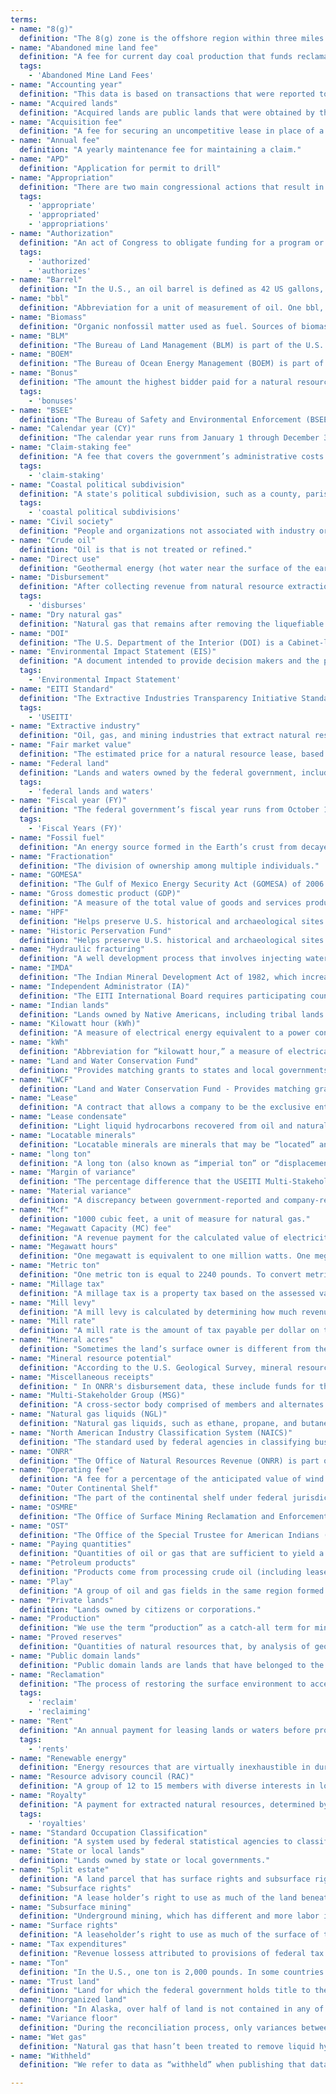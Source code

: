 ```yaml
---
terms:
- name: "8(g)"
  definition: "The 8(g) zone is the offshore region within three miles of a state shoreline. A portion (27%) of revenue from production in the 8(g) zone is distributed to the respective states that border the zone. The 8(g) zone is named for the section within the Outer Continental Shelf Lands Act that designates it."
- name: "Abandoned mine land fee"
  definition: "A fee for current day coal production that funds reclamation of mines abandoned before 1977."
  tags:
    - 'Abandoned Mine Land Fees'
- name: "Accounting year"
  definition: "This data is based on transactions that were reported to and accepted into ONRR’s financial system in a given a year. Since companies are allowed to adjust and correct data up to seven years after a transaction takes place, accounting year data can include corrections for sales that took place in previous years. This data is most useful when analyzing dollars ONRR collected and disbursed in a given year."
- name: "Acquired lands"
  definition: "Acquired lands are public lands that were obtained by the federal government through purchase, condemnation, gift, or exchange."
- name: "Acquisition fee"
  definition: "A fee for securing an uncompetitive lease in place of a bonus."
- name: "Annual fee"
  definition: "A yearly maintenance fee for maintaining a claim."
- name: "APD"
  definition: "Application for permit to drill"
- name: "Appropriation"
  definition: "There are two main congressional actions that result in federal spending: authorization and appropriation. A fund or recipient may be authorized to receive money during the federal budget process, but Congress must still designate a specific amount to be distributed to the fund or recipient. This process is called “appropriation”."
  tags:
    - 'appropriate'
    - 'appropriated'
    - 'appropriations'
- name: "Authorization"
  definition: "An act of Congress to obligate funding for a program or agency. An authorization may be effective for one year, a fixed number of years, or an indefinite period. An authorization may be for a definite amount of money or for 'such sums as may be necessary.' The formal federal spending process consists of two sequential steps: authorization and then appropriation."
  tags:
    - 'authorized'
    - 'authorizes'
- name: "Barrel"
  definition: "In the U.S., an oil barrel is defined as 42 US gallons, and abbreviated as bbl."
- name: "bbl"
  definition: "Abbreviation for a unit of measurement of oil. One bbl, or oil barrel, is defined as 42 US gallons."
- name: "Biomass"
  definition: "Organic nonfossil matter used as fuel. Sources of biomass include wood, wood waste products, biofuel, and many plant-based materials."
- name: "BLM"
  definition: "The Bureau of Land Management (BLM) is part of the U.S. Department of the Interior, and manages exploration, development, and production of natural resources on federal lands."
- name: "BOEM"
  definition: "The Bureau of Ocean Energy Management (BOEM) is part of the U.S. Department of the Interior, and is responsible for managing the development of energy and mineral resources on the U.S. Outer Continental Shelf."
- name: "Bonus"
  definition: "The amount the highest bidder paid for a natural resource lease."
  tags:
    - 'bonuses'
- name: "BSEE"
  definition: "The Bureau of Safety and Environmental Enforcement (BSEE) is part of the U.S. Department of the Interior, and is charged with promoting safety, protecting the environment, and conserving resources offshore through regulatory oversight and enforcement."
- name: "Calendar year (CY)"
  definition: "The calendar year runs from January 1 through December 31. The two annual time periods for reporting data are calendar year and fiscal year."
- name: "Claim-staking fee"
  definition: "A fee that covers the government’s administrative costs in the claim-staking process for mining on federal lands."
  tags:
    - 'claim-staking'
- name: "Coastal political subdivision"
  definition: "A state's political subdivision, such as a county, parish, borough, or city. The political subdivision must be within the coastal zone as defined in the Coastal Zone Management Act of 1972."
  tags:
    - 'coastal political subdivisions'
- name: "Civil society"
  definition: "People and organizations not associated with industry or government, such as trade unions, issue-based coalitions, faith-based organizations, indigenous-peoples movements, the media, think tanks, and foundations."
- name: "Crude oil"
  definition: "Oil is that is not treated or refined."
- name: "Direct use"
  definition: "Geothermal energy (hot water near the surface of the earth) can be used directly for heating buildings, drying crops, heating water, and other industrial processes."
- name: "Disbursement"
  definition: "After collecting revenue from natural resource extraction, the Office of Natural Resources Revenue (ONRR) distributes that money to different agencies, funds, and local governments for public use. This process is called “disbursement.”"
  tags:
    - 'disburses'
- name: "Dry natural gas"
  definition: "Natural gas that remains after removing the liquefiable shydrocarbon portion from the gas stream (i.e., gas after lease, field, or plant separation) and after removing any quantities of nonhydrocarbon gases that render the gas unmarketable."
- name: "DOI"
  definition: "The U.S. Department of the Interior (DOI) is a Cabinet-level agency responsible for managing America’s natural and cultural resources."
- name: "Environmental Impact Statement (EIS)"
  definition: "A document intended to provide decision makers and the public with information about the potential impacts of major federal actions and alternatives to them. Federal agencies prepare an EIS if a proposed federal action is determined to significantly affect the quality of the human environment, as required by the National Environmental Policy Act (NEPA)."
  tags:
    - 'Environmental Impact Statement'
- name: "EITI Standard"
  definition: "The Extractive Industries Transparency Initiative Standard is an international standard for openness around the management of revenue from natural resources. Governments disclose how much they receive from extractive companies operating in their country and these companies disclose how much they pay. Governments sign up to implement the EITI Standard and must meet seven requirements. In 2017, the U.S. withdrew from EITI as an Implementing Country, but remains committed to institutionalizing the EITI principles of transparency and accountability."
  tags:
    - 'USEITI'
- name: "Extractive industry"
  definition: "Oil, gas, and mining industries that extract natural resources."
- name: "Fair market value"
  definition: "The estimated price for a natural resource lease, based on the government’s analysis and the geological resources on the lands or waters."
- name: "Federal land"
  definition: "Lands and waters owned by the federal government, including public domain lands, acquired lands, and the Outer Continental Shelf."
  tags:
    - 'federal lands and waters'
- name: "Fiscal year (FY)"
  definition: "The federal government’s fiscal year runs from October 1 through September 30. The two annual time periods for reporting data are calendar year and fiscal year."
  tags:
    - 'Fiscal Years (FY)'
- name: "Fossil fuel"
  definition: "An energy source formed in the Earth’s crust from decayed organic material. Common fossil fuels include oil, gas, and coal."
- name: "Fractionation"
  definition: "The division of ownership among multiple individuals."
- name: "GOMESA"
  definition: "The Gulf of Mexico Energy Security Act (GOMESA) of 2006 directs a portion of revenue from gulf oil and gas royalties to the states of Alabama, Louisiana, Mississippi, and Texas. The act also directs a portion of gulf revenue be disbursed to the Land and Water Conservation Fund."
- name: "Gross domestic product (GDP)"
  definition: "A measure of the total value of goods and services produced in a specific area. The Bureau of Economic Analysis measures GDP by adding up the “real value added” for each industry that contributes to the U.S. economy."
- name: "HPF"
  definition: "Helps preserve U.S. historical and archaeological sites and cultural heritage through grants to state and tribal historic preservation offices."
- name: "Historic Perservation Fund"
  definition: "Helps preserve U.S. historical and archaeological sites and cultural heritage through grants to state and tribal historic preservation offices."
- name: "Hydraulic fracturing"
  definition: "A well development process that involves injecting water under high pressure into a bedrock formation through the well, to increase the size and extent of existing bedrock fractures."
- name: "IMDA"
  definition: "The Indian Mineral Development Act of 1982, which increased Indian self-governance concerning extraction."
- name: "Independent Administrator (IA)"
  definition: "The EITI International Board requires participating countries to appoint an Independent Administrator to help apply the international standards. The USEITI Independent Administrator is Deloitte & Touche LLP."
- name: "Indian lands"
  definition: "Lands owned by Native Americans, including tribal lands held in trust by the federal government for a tribe’s use, Indian allotments held in trust by the federal government for individual use, and lands held by Alaska Native corporations."
- name: "Kilowatt hour (kWh)"
  definition: "A measure of electrical energy equivalent to a power consumption of 1,000 watts for 1 hour; abbreviated as kWh."
- name: "kWh"
  definition: "Abbreviation for “kilowatt hour,” a measure of electrical energy equivalent to a power consumption of 1,000 watts for 1 hour."
- name: "Land and Water Conservation Fund"
  definition: "Provides matching grants to states and local governments to buy and develop public outdoor recreation areas across the 50 states."
- name: "LWCF"
  definition: "Land and Water Conservation Fund - Provides matching grants to states and local governments to buy and develop public outdoor recreation areas across the 50 states."
- name: "Lease"
  definition: "A contract that allows a company to be the exclusive entity that can apply to explore for and extract natural resources within a specific tract of federal lands or waters."
- name: "Lease condensate"
  definition: "Light liquid hydrocarbons recovered from oil and natural gas wells during production."
- name: "Locatable minerals"
  definition: "Locatable minerals are minerals that may be “located” and obtained by filing a mining claim. Locatable minerals include gold, silver, copper, lead, and many other metallic and nonmetallic minerals."
- name: "long ton"
  definition: "A long ton (also known as “imperial ton” or “displacement ton”) is 2,240 pounds, compared to a conventional ton (or “short ton”), which is 2,000 pounds."
- name: "Margin of variance"
  definition: "The percentage difference that the USEITI Multi-Stakeholder Group defined as significant for each revenue type as part of the reconciliation process."
- name: "Material variance"
  definition: "A discrepancy between government-reported and company-reported revenue payments that is considered significant by the Independent Administrator. Margins of variance vary by revenue type, and were approved by the Multi-Stakeholder Group as part of the USEITI process."
- name: "Mcf"
  definition: "1000 cubic feet, a unit of measure for natural gas."
- name: "Megawatt Capacity (MC) fee"
  definition: "A revenue payment for the calculated value of electricity generated on federal lands."
- name: "Megawatt hours"
  definition: "One megawatt is equivalent to one million watts. One megawatt hour (abbreviated as Mwh) is equivalent to 1,000 Kilowatt hours."
- name: "Metric ton"
  definition: "One metric ton is equal to 2240 pounds. To convert metric tons to tons, multiply by 1.1023. To convert tons to metric tons, multiply by 0.9072."
- name: "Millage tax"
  definition: "A millage tax is a property tax based on the assessed value of a property. Millage tax rates are quantified in terms of mills: One mill is worth 1/1000 of a dollar, or $0.001."
- name: "Mill levy"
  definition: "A mill levy is calculated by determining how much revenue each taxing jurisdiction will need for the upcoming year, then dividing that projection by the total value of the property within the area."
- name: "Mill rate"
  definition: "A mill rate is the amount of tax payable per dollar on the assessed value of a property. Each mill is worth one-tenth of a cent, or $0.001."
- name: "Mineral acres"
  definition: "Sometimes the land’s surface owner is different from the owner of the minerals in the ground below. For instance, a state might retain mineral rights when it sells or swaps land."
- name: "Mineral resource potential"
  definition: "According to the U.S. Geological Survey, mineral resource potential is the likelihood for the occurrence of undiscovered mineral resources in a defined area."
- name: "Miscellaneous receipts"
  definition: " In ONRR's disbursement data, these include funds for the US Treasury, Land and Water Conservation Fund, and the Historic Preservation Fund."
- name: "Multi-Stakeholder Group (MSG)"
  definition: "A cross-sector body comprised of members and alternates from government, industry, and civil society organizations commissioned by the Secretary of the Interior to guide and monitor EITI implementation."
- name: "Natural gas liquids (NGL)"
  definition: "Natural gas liquids, such as ethane, propane, and butane, are byproducts of wet natural gas. These liquid hydrocarbons are separated from the gas stream close to the well or at a processing plant."
- name: "North American Industry Classification System (NAICS)"
  definition: "The standard used by federal agencies in classifying business establishments for the purpose of collecting, analyzing, and publishing statistical data related to the U.S. economy."
- name: "ONRR"
  definition: "The Office of Natural Resources Revenue (ONRR) is part of the U.S. Department of the Interior, and is responsible for collecting, disbursing, and verifying federal and Indian energy and other natural resource revenue."
- name: "Operating fee"
  definition: "A fee for a percentage of the anticipated value of wind energy produced on federal waters."
- name: "Outer Continental Shelf"
  definition: "The part of the continental shelf under federal jurisdiction, seaward of the line that marks state ownership, often three miles off a state’s coastline."
- name: "OSMRE"
  definition: "The Office of Surface Mining Reclamation and Enforcement (OSMRE) is part of the U.S. Department of the Interior, and is responsible for regulating surface coal mining in the United States, as well as funding the restoration of abandoned coal mines."
- name: "OST"
  definition: "The Office of the Special Trustee for American Indians (OST) is part of the Department of the Interior and is responsible for stewardship of assets held in trust on behalf of American Indians."
- name: "Paying quantities"
  definition: "Quantities of oil or gas that are sufficient to yield a profit to the lease holder over operating expenses, even though the drilling costs or equipping costs are never recovered, and even if the undertaking as a whole may result in a loss to the lease holder."
- name: "Petroleum products"
  definition: "Products come from processing crude oil (including lease condensate), natural gas, and other hydrocarbon compounds. These include unfinished oils, liquefied petroleum gases, pentanes plus, aviation gasoline, motor gasoline, naphtha-type jet fuel, kerosene-type jet fuel, kerosene, distillate fuel oil, residual fuel oil, petrochemical feedstocks, special naphthas, lubricants, waxes, petroleum coke, asphalt, road oil, still gas, and miscellaneous products."
- name: "Play"
  definition: "A group of oil and gas fields in the same region formed by the same geological processes."
- name: "Private lands"
  definition: "Lands owned by citizens or corporations."
- name: "Production"
  definition: "We use the term “production” as a catch-all term for mining, drilling, energy generation, and other forms of natural resource extraction. There is no distinction between “extraction” and “production” in ONRR or EIA datasets."
- name: "Proved reserves"
  definition: "Quantities of natural resources that, by analysis of geological and engineering data, can be estimated with reasonable certainty to be commercially recoverable from known reservoirs and under current economic conditions, operating methods, and government regulations."
- name: "Public domain lands"
  definition: "Public domain lands are lands that have belonged to the federal government since they were obtained from the 13 original colonies, from Native American tribes, or through purchases from other countries, and have not been dedicated to a specific use."
- name: "Reclamation"
  definition: "The process of restoring the surface environment to acceptable pre-existing conditions, including surface contouring, equipment removal, well plugging, and revegetation."
  tags:
    - 'reclaim'
    - 'reclaiming'
- name: "Rent"
  definition: "An annual payment for leasing lands or waters before production starts."
  tags:
    - 'rents'
- name: "Renewable energy"
  definition: "Energy resources that are virtually inexhaustible in duration but limited in the amount of energy that is available per unit of time. These include biomass, hydropower, geothermal, solar, wind, ocean thermal, wave action, and tidal action energy."
- name: "Resource advisory council (RAC)"
  definition: "A group of 12 to 15 members with diverse interests in local communities, such as ranchers, environmental groups, tribes, state and local government officials, academics, and other public land users."
- name: "Royalty"
  definition: "A payment for extracted natural resources, determined by a percentage of the resources’ production value."
  tags:
    - 'royalties'
- name: "Standard Occupation Classification"
  definition: "A system used by federal statistical agencies to classify workers into occupational categories for the purpose of collecting, calculating, or disseminating data."
- name: "State or local lands"
  definition: "Lands owned by state or local governments."
- name: "Split estate"
  definition: "A land parcel that has surface rights and subsurface rights (such as the rights to develop minerals) owned by different parties."
- name: "Subsurface rights"
  definition: "A lease holder’s right to use as much of the land beneath the surface as necessary to operate under the lease."
- name: "Subsurface mining"
  definition: "Underground mining, which has different and more labor intensive techniques than surface mining."
- name: "Surface rights"
  definition: "A leaseholder’s right to use as much of the surface of the land as necessary to operate under the lease."
- name: "Tax expenditures"
  definition: "Revenue lossess attributed to provisions of federal tax laws that allow a special exclusion, exemption, or deduction from gross income, or which provide a special credit, a preferential rate of tax, or a deferral of tax liability."
- name: "Ton"
  definition: "In the U.S., one ton is 2,000 pounds. In some countries this is referred to as a short ton."
- name: "Trust land"
  definition: "Land for which the federal government holds title to the land but the beneficial interest remains with a Native American individual or tribe."
- name: "Unorganized land"
  definition: "In Alaska, over half of land is not contained in any of its 19 organized boroughs. This land (collectively called the Unorganized Borough) is divided into 10 census areas for statistical purposes."
- name: "Variance floor"
  definition: "During the reconciliation process, only variances between reported numbers that exceed a minimum dollar amount are investigated by the Independent Administrator."
- name: "Wet gas"
  definition: "Natural gas that hasn’t been treated to remove liquid hydrocarbons or other nonhydrocarbons that make the gas unmarketable."
- name: "Withheld"
  definition: "We refer to data as “withheld” when publishing that data could violate federal laws and regulations. Most commonly, we withhold data if it can be used to personally identify individuals, or if the data is protected by the Trade Secrets Act. In the latter case, data is often withheld when there is only one company producing a specific commodity within a specific region. We withhold all location data for Native American production, revenue, and disbursements."

---
```


<!--
  This is currently just a place for defining the terms. The object is currently queried by the DefaultLayout component that then hydrates the GlossaryContext.
  The GlossaryTerm component then calls an action on the GlossaryContext to retrieve the definition for its tooltip display.
 -->
